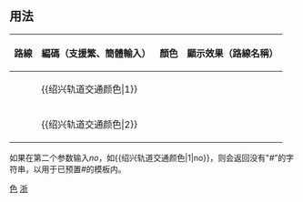 <noinclude>{{template doc page viewed directly}}</noinclude>
== 用法 ==
{| class="wikitable"
|- 
! 路線 || 編碼（支援繁、簡體輸入） || 顏色 || 顯示效果（路線名稱）
|- 
| {{ShaoxingRT Sign|1}} || <nowiki>{{绍兴轨道交通颜色|</nowiki>1<nowiki>}}</nowiki> || {{绍兴轨道交通颜色|1}} || {{ShaoxingRT Sign|1|block}}
|- 
| {{ShaoxingRT Sign|2}} || <nowiki>{{绍兴轨道交通颜色|</nowiki>2<nowiki>}}</nowiki> || {{绍兴轨道交通颜色|2}} || {{ShaoxingRT Sign|2|block}}
|}
如果在第二个参数输入''no''，如<nowiki>{{绍兴轨道交通颜色|1|no}}</nowiki>，则会返回没有"<nowiki>#</nowiki>”的字符串，以用于已预置<nowiki>#</nowiki>的模板内。
<includeonly>
[[Category:绍兴轨道交通模板|色]]
[[Category:中国铁路运输颜色模板|浙]]
</includeonly>